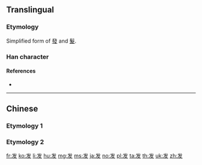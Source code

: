 {{character info/new}}
{{also|發|髮}}
==Translingual==
{{stroke order|type=animate}}
{{Han simplified forms|發|発|发}}
{{Han simplified forms|髮|髪|发}}

===Etymology===
Simplified form of [[發]] and [[髮]].

===Han character===
{{Han char|rn=29|rad=又|as=03|sn=5|four=|canj=IVKE}}

====References====
* {{Han ref|kx=0165.271|hdz=10394.010|uh=53D1|ud=21457}}

----

==Chinese==

===Etymology 1===
{{zh-see|發}}

===Etymology 2===
{{zh-see|髮}}

[[fr:发]]
[[ko:发]]
[[li:发]]
[[hu:发]]
[[mg:发]]
[[ms:发]]
[[ja:发]]
[[no:发]]
[[pl:发]]
[[ta:发]]
[[th:发]]
[[uk:发]]
[[zh:发]]